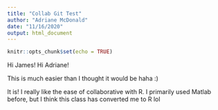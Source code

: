 ```yaml
---
title: "Collab Git Test"
author: "Adriane McDonald"
date: "11/16/2020"
output: html_document
---
```


```r
knitr::opts_chunk$set(echo = TRUE)
```

Hi James!
Hi Adriane!

This is much easier than I thought it would be haha :)

It is! I really like the ease of collaborative with R. I primarily used Matlab before, but I think this class has converted me to R lol
